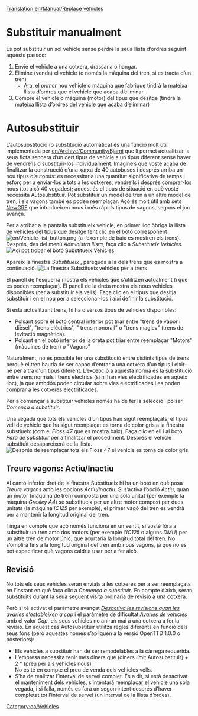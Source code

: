 [[Translation:en/Manual/Replace vehicles]]
{{ca/Tutorial}}
= Substituir manualment =
Es pot substituir un sol vehicle sense perdre la seua llista d’ordres seguint aquests passos:
#Envie el vehicle a una cotxera, drassana o hangar.
#Elimine (venda) el vehicle (o només la màquina del tren, si es tracta d’un tren)
#*Ara, el ''primer'' nou vehicle o màquina que fabrique tindrà la mateixa llista d’ordres que el vehicle que acaba d’eliminar.
#Compre el vehicle o màquina (motor) del tipus que desitge (tindrà la mateixa llista d’ordres del vehicle que acaba d’eliminar)

= Autosubstituir =
L’autosubstitució (o substitució automàtica) és una funció molt útil implementada per [[en/Archive/Community/Bjarni]] que li permet actualitzar la seua flota sencera d’un cert tipus de vehicle a un tipus diferent sense haver de vendre’ls o substituir-los individualment. Imagine’s que vosté acaba de finalitzar la construcció d’una xarxa de 40 autobusos i després arriba un nou tipus d’autobús: es necessitaria una quantitat significativa de temps i esforç per a enviar-los a tots a les cotxeres, vendre’ls i després comprar-los nous (tot això 40 vegades); aquest és el tipus de situació en què vosté necessita Autosubstituir. Pot substituir un model de tren a un altre model de tren, i els vagons també es poden reemplaçar. Açò és molt útil amb sets [[ca/NewGRF|NewGRF]] que introdueixen nous i més ràpids tipus de vagons, segons el joc avança.


Per a arribar a la pantalla substitueix vehicle, en primer lloc òbriga la llista de vehicles del tipus que desitge fent clic en el botó corresponent [[File:en/Vehicle list button.png]] (a l’exemple de baix es mostren els trens). Després, des del menú ''Administra llista'', faça clic a ''Substitueix Vehicles''.
[[File:ca/ManageList.png|frame|none|Ací pot trobar el botó ''Substitueix Vehicles''.]]

Apareix la finestra ''Substitueix <tipus de vehicle>'', pareguda a la dels trens que es mostra a continuació.
[[File:ca/ReplaceTrain.png|frame|none|La finestra ''Substitueix vehicles'' per a trens]]

El panell de l'esquerra mostra els vehicles que s’utilitzen actualment (i que es poden reemplaçar). El panell de la dreta mostra els nous vehicles disponibles (per a substituir els vells). Faça clic en el tipus que desitja substituir i en el nou per a seleccionar-los i així definir la substitució.

Si està actualitzant trens, hi ha diversos tipus de vehicles disponibles:
*Polsant sobre el botó central inferior pot triar entre "trens de vapor i dièsel", "trens elèctrics", " trens monorail" o "trens maglev" (trens de levitació magnètica).
*Polsant en el botó inferior de la dreta pot triar entre reemplaçar "Motors" (màquines de tren) o "Vagons"

Naturalment, no és possible fer una substitució entre distints tipus de trens perquè el tren hauria de ser capaç d’entrar a una cotxera d’un tipus i eixir-ne per altra d'un tipus diferent. L’excepció a aquesta norma és la substitució entre trens normals i trens elèctrics (si hi han vies electrificades en aqueix lloc), ja que ambdós poden circular sobre vies electrificades i es poden comprar a les cotxeres electrificades.

Per a començar a substituir vehicles només ha de fer la selecció i polsar ''Comença a substituir''.

Una vegada que tots els vehicles d’un tipus han sigut reemplaçats, el tipus vell de vehicle que ha sigut reemplaçat es torna de color gris a la finestra substiueix (com el ''Floss 47'' que es mostra baix). Faça clic en ell i al botó ''Para de substituir'' per a finalitzar el procediment. Després el vehicle substituït desapareixerà de la llista.
[[File:ca/ReplaceTrain2.png|frame|none|Després de reemplaçar tots els ''Floss 47'' el vehicle es torna de color gris.]]

==Treure vagons: Actiu/Inactiu==
Al cantó inferior dret de la finestra Substitueix hi ha un botó en què posa ''Treure vagons'' amb les opcions ''Actiu/Inactiu''. Si s’activa l’opció ''Actiu'', quan un motor (màquina de tren) composta per una sola unitat (per exemple la màquina ''Gresley A4'') se substitueix per un altre motor compost per dues unitats (la màquina ''IC125'' per exemple), el primer vagó del tren es vendrà per a mantenir la longitud original del tren.

Tinga en compte que açò només funciona en un sentit, si vosté fóra a substituir un tren amb dos motors (per exemple l'''IC125'' o alguns ''DMU'') per un altre tren de motor únic, que acurtaria la longitud total del tren. No s’omplirà fins a la longitud original del tren amb nous vagons, ja que no es pot especificar què vagons caldria usar per a fer això.

==Revisió==
No tots els seus vehicles seran enviats a les cotxeres per a ser reemplaçats en l’instant en què faça clic a ''Comença a substituir''. En compte d’això, seran substituïts durant la seua següent visita ordinària de revisió a una cotxera.

Però si té activat el paràmetre avançat ''[[ca/Paràmetres avançats/Vehicles#Desactiva les revisions quan les avaries s'estableixen a cap|Desactiva les revisions quan les avaries s'estableixen a cap]]'' i el paràmetre de dificultat ''[[ca/Finestra Nivell de dificultat#Avaries de vehicles|Avaries de vehicles]]'' amb el valor ''Cap'', els seus vehicles no aniran mai a una cotxera a fer la revisió. En aquest cas Autosubstituir utilitza regles diferents en funció dels seus fons (però aquestes només s’apliquen a la versió OpenTTD 1.0.0 o posteriors):
* Els vehicles a substituir han de ser remodelables a la càrrega requerida.
* L’empresa necessita tenir més diners que (diners límit Autosubstituir) + 2 * (preu per als vehicles nous)<br/> No es té en compte el preu de venda dels vehicles vells.
* S’ha de realitzar l’interval de servei complet. És a dir, si està desactivat el manteniment dels vehicles, s’intentarà reemplaçar el vehicle una sola vegada, i si falla, només es farà un segon intent després d’haver completat tot l’interval de servei (un interval de la llista d’ordes).

[[Category:ca/Vehicles]]